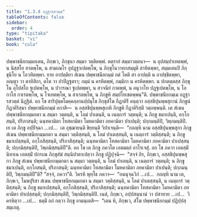 ```yaml
---
title: "1.3.4 อฏฺฐารสวตฺต"
tableOfContents: false
sidebar:
  order: 4
type: "tipitaka"
basket: "vi"
book: "cula"
---
```



<DynamicBreadcrumb />

<Division number="28" book="cula">

<Paragraph number="150" book="cula">
ปพฺพาชนียกมฺมกเตน, ภิกฺขเว, ภิกฺขุนา สมฺมา วตฺติตพฺพํ. ตตฺรายํ สมฺมาวตฺตนา—  น อุปสมฺปาเทตพฺพํ, น นิสฺสโย ทาตพฺโพ, น สามเณโร อุปฏฺฐาเปตพฺโพ, น ภิกฺขุโนวาทกสมฺมุติ สาทิตพฺพา, สมฺมเตนปิ ภิกฺขุนิโย น โอวทิตพฺพา. ยาย อาปตฺติยา สํเฆน ปพฺพาชนียกมฺมํ กตํ โหติ สา อาปตฺติ น อาปชฺชิตพฺพา, อญฺญา วา ตาทิสิกา, ตโต วา ปาปิฏฺฐตรา; กมฺมํ น ครหิตพฺพํ, กมฺมิกา น ครหิตพฺพา. น ปกตตฺตสฺส ภิกฺขุโน อุโปสโถ ฐเปตพฺโพ, น ปวารณา ฐเปตพฺพา, น สวจนียํ กาตพฺพํ, น อนุวาโท ปฏฺฐเปตพฺโพ, น โอกาโส กาเรตพฺโพ, น โจเทตพฺโพ, น สาเรตพฺโพ, น ภิกฺขูหิ สมฺปโยเชตพฺพนฺ”ติ.

</Paragraph>
</Division>

<Paragraph number="151" type="center" book="cula">
ปพฺพาชนียกมฺเม อฏฺฐารสวตฺตํ นิฏฺฐิตํ.


</Paragraph>

<Division number="29" book="cula">

<Paragraph number="152" book="cula">
อถ โข สาริปุตฺตโมคฺคลฺลานปฺปมุโข ภิกฺขุสํโฆ กีฏาคิริํ คนฺตฺวา อสฺสชิปุนพฺพสุกานํ ภิกฺขูนํ กีฏาคิริสฺมา ปพฺพาชนียกมฺมํ อกาสิ—  น อสฺสชิปุนพฺพสุเกหิ ภิกฺขูหิ กีฏาคิริสฺมิํ วตฺถพฺพนฺติ. เต สํเฆน ปพฺพาชนียกมฺมกตา น สมฺมา วตฺตนฺติ, น โลมํ ปาเตนฺติ, น เนตฺถารํ วตฺตนฺติ; น ภิกฺขู ขมาเปนฺติ, อกฺโกสนฺติ, ปริภาสนฺติ; ฉนฺทคามิตา โทสคามิตา โมหคามิตา ภยคามิตา ปาเปนฺติ; ปกฺกมนฺติปิ, วิพฺภมนฺติปิ. เย เต ภิกฺขู อปฺปิจฺฉา …เป…  เต อุชฺฌายนฺติ ขิยฺยนฺติ วิปาเจนฺติ—  “กถญฺหิ นาม อสฺสชิปุนพฺพสุกา ภิกฺขู สํเฆน ปพฺพาชนียกมฺมกตา น สมฺมา วตฺติสฺสนฺติ, น โลมํ ปาเตสฺสนฺติ, น เนตฺถารํ วตฺติสฺสนฺติ; น ภิกฺขู ขมาเปสฺสนฺติ, อกฺโกสิสฺสนฺติ, ปริภาสิสฺสนฺติ; ฉนฺทคามิตา โทสคามิตา โมหคามิตา ภยคามิตา ปาเปสฺสนฺติ; ปกฺกมิสฺสนฺติปิ, วิพฺภมิสฺสนฺติปี”ติ. อถ โข เต ภิกฺขู ภควโต เอตมตฺถํ อาโรเจสุํ.
</Paragraph>

<Paragraph number="153" book="cula">
อถ โข ภควา เอตสฺมิํ นิทาเน เอตสฺมิํ ปกรเณ ภิกฺขุสํฆํ สนฺนิปาตาเปตฺวา ภิกฺขู ปฏิปุจฺฉิ—  “สจฺจํ กิร, ภิกฺขเว, อสฺสชิปุนพฺพสุกา ภิกฺขู สํเฆน ปพฺพาชนียกมฺมกตา น สมฺมา วตฺตนฺติ, น โลมํ ปาเตนฺติ, น เนตฺถารํ วตฺตนฺติ; น ภิกฺขู ขมาเปนฺติ, อกฺโกสนฺติ, ปริภาสนฺติ; ฉนฺทคามิตา โทสคามิตา โมหคามิตา ภยคามิตา ปาเปนฺติ; ปกฺกมนฺติปิ, วิพฺภมนฺติปี”ติ? “สจฺจํ, ภควา”ติ. วิครหิ พุทฺโธ ภควา—  “อนนุจฺฉวิกํ …เป…  กถญฺหิ นาม เต, ภิกฺขเว, โมฆปุริสา สํเฆน ปพฺพาชนียกมฺมกตา น สมฺมา วตฺติสฺสนฺติ, น โลมํ ปาเตสฺสนฺติ, น เนตฺถารํ วตฺติสฺสนฺติ; น ภิกฺขู ขมาเปสฺสนฺติ, อกฺโกสิสฺสนฺติ, ปริภาสิสฺสนฺติ; ฉนฺทคามิตา โทสคามิตา โมหคามิตา ภยคามิตา ปาเปสฺสนฺติ; ปกฺกมิสฺสนฺติปิ, วิพฺภมิสฺสนฺติปิ. เนตํ, ภิกฺขเว, อปฺปสนฺนานํ วา ปสาทาย …เป…  วิครหิตฺวา …เป…  ธมฺมิํ กถํ กตฺวา ภิกฺขู อามนฺเตสิ—  “เตน หิ, ภิกฺขเว, สํโฆ ปพฺพาชนียกมฺมํ ปฏิปฺปสฺสมฺเภตุ.
</Paragraph>
</Division>